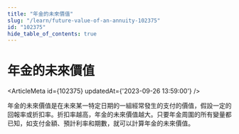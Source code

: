 ```yaml
---
title: "年金的未來價值"
slug: "/learn/future-value-of-an-annuity-102375"
id: "102375"
hide_table_of_contents: true
---
```



# 年金的未來價值

<ArticleMeta id={102375} updatedAt={'2023-09-26 13:59:00'} />
<div className='border-solid border-b border-t-0 my-4 border-[var(--ifm-color-gray-300)]' />

年金的未來價值是在未來某一特定日期的一組經常發生的支付的價值，假設一定的回報率或折扣率。折扣率越高，年金的未來價值越大。只要年金周圍的所有變量都已知，如支付金額、預計利率和期數，就可以計算年金的未來價值。
